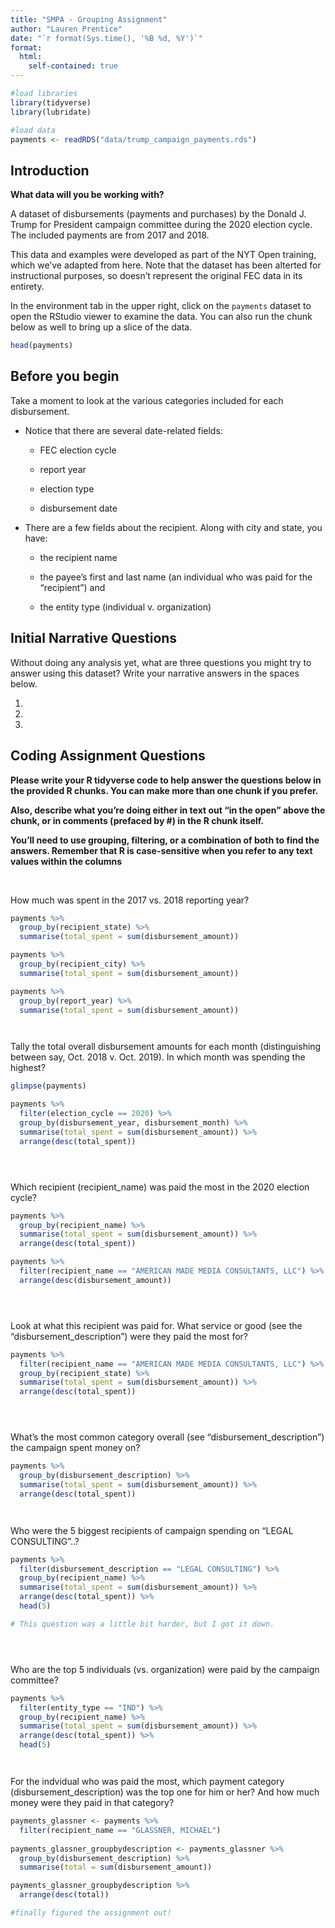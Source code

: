 ```yaml
---
title: "SMPA - Grouping Assignment"
author: "Lauren Prentice"
date: "`r format(Sys.time(), '%B %d, %Y')`"
format:
  html:
    self-contained: true
---
```


```r

#load libraries
library(tidyverse)
library(lubridate)

#load data
payments <- readRDS("data/trump_campaign_payments.rds")

```

## Introduction

**What data will you be working with?**

A dataset of disbursements (payments and purchases) by the Donald J. Trump for President campaign committee during the 2020 election cycle. The included payments are from 2017 and 2018.

This data and examples were developed as part of the NYT Open training, which we've adapted from here. Note that the dataset has been alterted for instructional purposes, so doesn't represent the original FEC data in its entirety.

In the environment tab in the upper right, click on the `payments` dataset to open the RStudio viewer to examine the data. You can also run the chunk below as well to bring up a slice of the data.

```r

head(payments)


```

## Before you begin

Take a moment to look at the various categories included for each disbursement.

-   Notice that there are several date-related fields:

    -   FEC election cycle

    -   report year

    -   election type

    -   disbursement date

-   There are a few fields about the recipient. Along with city and state, you have:

    -   the recipient name

    -   the payee's first and last name (an individual who was paid for the "recipient") and

    -   the entity type (individual v. organization)

## Initial Narrative Questions

Without doing any analysis yet, what are three questions you might try to answer using this dataset? Write your narrative answers in the spaces below.

1.  

2.  

3.  

## Coding Assignment Questions

**Please write your R tidyverse code to help answer the questions below in the provided R chunks. You can make more than one chunk if you prefer.**

**Also, describe what you're doing either in text out "in the open" above the chunk, or in comments (prefaced by #) in the R chunk itself.**

**You'll need to use grouping, filtering, or a combination of both to find the answers. Remember that R is case-sensitive when you refer to any text values within the columns**

<br>

How much was spent in the 2017 vs. 2018 reporting year?

```r


payments %>% 
  group_by(recipient_state) %>% 
  summarise(total_spent = sum(disbursement_amount))

payments %>% 
  group_by(recipient_city) %>% 
  summarise(total_spent = sum(disbursement_amount))

payments %>% 
  group_by(report_year) %>% 
  summarise(total_spent = sum(disbursement_amount))




```

Tally the total overall disbursement amounts for each month (distinguishing between say, Oct. 2018 v. Oct. 2019). In which month was spending the highest?

```r


glimpse(payments)

payments %>% 
  filter(election_cycle == 2020) %>% 
  group_by(disbursement_year, disbursement_month) %>% 
  summarise(total_spent = sum(disbursement_amount)) %>% 
  arrange(desc(total_spent))





```

Which recipient (recipient_name) was paid the most in the 2020 election cycle?

```r


payments %>% 
  group_by(recipient_name) %>% 
  summarise(total_spent = sum(disbursement_amount)) %>% 
  arrange(desc(total_spent))

payments %>% 
  filter(recipient_name == "AMERICAN MADE MEDIA CONSULTANTS, LLC") %>% 
  arrange(desc(disbursement_amount))





```

Look at what this recipient was paid for. What service or good (see the "disbursement_description") were they paid the most for?

```r

payments %>% 
  filter(recipient_name == "AMERICAN MADE MEDIA CONSULTANTS, LLC") %>% 
  group_by(recipient_state) %>% 
  summarise(total_spent = sum(disbursement_amount)) %>% 
  arrange(desc(total_spent))





```

What's the most common category overall (see "disbursement_description") the campaign spent money on?

```r


payments %>% 
  group_by(disbursement_description) %>% 
  summarise(total_spent = sum(disbursement_amount)) %>% 
  arrange(desc(total_spent))




```

Who were the 5 biggest recipients of campaign spending on "LEGAL CONSULTING"..?

```r


payments %>% 
  filter(disbursement_description == "LEGAL CONSULTING") %>% 
  group_by(recipient_name) %>% 
  summarise(total_spent = sum(disbursement_amount)) %>% 
  arrange(desc(total_spent)) %>% 
  head(5)

# This question was a little bit harder, but I got it down. 





```


Who are the top 5 individuals (vs. organization) were paid by the campaign committee?

```r


payments %>% 
  filter(entity_type == "IND") %>% 
  group_by(recipient_name) %>% 
  summarise(total_spent = sum(disbursement_amount)) %>% 
  arrange(desc(total_spent)) %>% 
  head(5)




```


For the indvidual who was paid the most, which payment category (disbursement_description) was the top one for him or her? And how much money were they paid in that category?

```r


payments_glassner <- payments %>% 
  filter(recipient_name == "GLASSNER, MICHAEL") 
  
payments_glassner_groupbydescription <- payments_glassner %>% 
  group_by(disbursement_description) %>%
  summarise(total = sum(disbursement_amount)) 

payments_glassner_groupbydescription %>% 
  arrange(desc(total))

#finally figured the assignment out!
  





```
